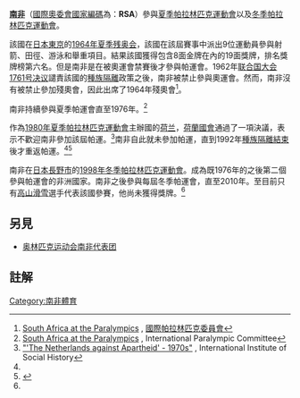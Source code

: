 {{NoteTA
|T=zh-hans:残疾人奥林匹克运动会南非代表团; zh-tw:帕拉林匹克運動會南非代表團; zh-hk:殘疾人奧林匹克運動會南非代表團;
|1=zh-hans:残疾人奥林匹克运动会; zh-tw:帕拉林匹克運動會; zh-hk:殘疾人奧林匹克運動會;
|2=zh-hans:残奥会; zh-tw:帕運會; zh-hk:殘奧會;
|3=zh-hans:残奥; zh-tw:帕運; zh-hk:殘奧;
}}
{{Infobox Country Paralympics
|NPC=RSA
}}
'''[[南非|南非]]'''（[[國際奧委會國家編碼列表|國際奧委會國家編碼]]為：'''RSA'''）參與[[夏季帕拉林匹克運動會|夏季帕拉林匹克運動會]]以及[[冬季帕拉林匹克運動會|冬季帕拉林匹克運動會]]。

該國在[[日本|日本]][[東京|東京]]的[[1964年夏季残奥会|1964年夏季残奥会]]{{tsl|en|South Africa at the 1964 Summer Paralympics||完成帕運的首次亮相}}，該國在該屆賽事中派出9位運動員參與射箭、田徑、游泳和舉重項目。結果該國獲得包含8面金牌在內的19面獎牌，排名獎牌榜第六名。但是南非是在被奧運會禁賽後才參與帕運會。1962年[[联合国大会1761号决议|联合国大会1761号决议]]譴責該國的[[南非種族隔離|種族隔離]]政策之後，南非被禁止參與奧運會。然而，南非沒有被禁止參加殘奧會，因此出席了1964年殘奧會<ref>[http://www.paralympic.org/Sport/Results/search.html?npc=RSA&gender=all&medal=all&sport=all&games=all South Africa at the Paralympics] {{Wayback|url=http://www.paralympic.org/Sport/Results/search.html?npc=RSA&gender=all&medal=all&sport=all&games=all |date=20181225173348 }}, [[國際帕拉林匹克委員會|國際帕拉林匹克委員會]]</ref>。

南非持續參與夏季帕運會直至1976年。<ref name="South Africa at the Paralympics">[http://www.paralympic.org/Sport/Results/search.html?npc=RSA&gender=all&medal=all&sport=all&games=all South Africa at the Paralympics] {{Wayback|url=http://www.paralympic.org/Sport/Results/search.html?npc=RSA&gender=all&medal=all&sport=all&games=all |date=20181225173348 }}, International Paralympic Committee</ref>

作為[[1980年夏季帕拉林匹克運動會|1980年夏季帕拉林匹克運動會]]主辦國的[[荷兰|荷兰]]，[[荷蘭國會|荷蘭國會]]通過了一項決議，表示不歡迎南非參加該屆帕運。<ref>[http://www.iisg.nl/collections/anti-apartheid/history/jaren70-5.php "'The Netherlands against Apartheid' - 1970s"] {{Wayback|url=http://www.iisg.nl/collections/anti-apartheid/history/jaren70-5.php |date=20111020215407 }}, International Institute of Social History</ref>南非自此就未參加帕運，直到1992年[[南非历史|種族隔離結束]]後才重返帕運。<ref name="South Africa at the Paralympics"/><ref name= 南非>{{cite news |title=歷史上的今天》8月12日──種族隔離違反奧運精神 南非曾被禁賽28年 |url=http://www.storm.mg/article/153204 |accessdate=2016-08-12 |agency= |date=2016-08-12 |archive-date=2016-10-14 |archive-url=https://web.archive.org/web/20161014220950/http://www.storm.mg/article/153204 |dead-url=no }}</ref>

南非在[[日本|日本]][[長野市|長野市]]的[[1998年冬季帕拉林匹克運動會|1998年冬季帕拉林匹克運動會]]{{tsl|en|South Africa at the 1998 Winter Olympics||完成冬季帕運會上的首次亮相}}。成為既1976年的{{tsl|en|Uganda at the 1976 Winter Paralympics||烏干達}}之後第二個參與帕運會的非洲國家。南非之後參與每屆冬季帕運會，直至2010年。至目前只有[[高山滑雪|高山滑雪]]選手{{tsl|en|Bruce Warner||Bruce Warner}}代表該國參賽，他尚未獲得獎牌。<ref name="South Africa at the Paralympics"/>

==另見==
* [[奥林匹克运动会南非代表团|奥林匹克运动会南非代表团]]

==註解==
{{reflist}}

{{Nations at the Paralympics}}

[[Category:南非體育|Category:南非體育]]